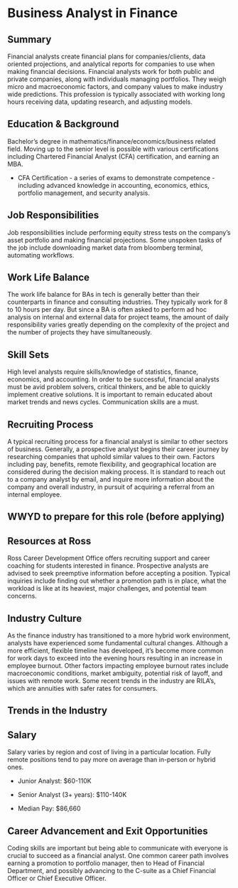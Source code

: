 # Business Analyst in Finance
 
## Summary {-}

Financial analysts create financial plans for companies/clients, data oriented projections, and analytical reports for companies to use when making financial decisions. Financial analysts work for both public and private companies, along with individuals managing portfolios. They weigh micro and macroeconomic factors, and company values to make industry wide predictions. This profession is typically associated with working long hours receiving data, updating research, and adjusting models.

## Education & Background {-}

Bachelor’s degree in mathematics/finance/economics/business related field. Moving up to the senior level is possible with various certifications including Chartered Financial Analyst (CFA) certification, and earning an MBA. 

* CFA Certification - a series of exams to demonstrate competence - including advanced knowledge in accounting, economics, ethics, portfolio management, and security analysis.

## Job Responsibilities {-}

Job responsibilities include performing equity stress tests on the company’s asset portfolio and making financial projections. Some unspoken tasks of the job include downloading market data from bloomberg terminal, automating workflows.

## Work Life Balance {-}

The work life balance for BAs in tech is generally better than their counterparts in finance and consulting industries. They typically work for 8 to 10 hours per day. But since a BA is often asked to perform ad hoc analysis on internal and external data for project teams, the amount of daily responsibility varies greatly depending on the complexity of the project and the number of projects they have simultaneously. 

## Skill Sets {-}

High level analysts require skills/knowledge of statistics, finance, economics, and accounting. In order to be successful, financial analysts must be avid problem solvers, critical thinkers, and be able to quickly implement creative solutions. It is important to remain educated about market trends  and news cycles. Communication skills are a must.

## Recruiting Process {-}

A typical recruiting process for a financial analyst is similar to other sectors of business. Generally, a prospective analyst begins their career journey by researching companies that uphold similar values to their own. Factors including pay, benefits, remote flexibility, and geographical location are considered during the  decision making process. It is standard to reach out to a company analyst by email, and inquire more information about the company and overall industry, in pursuit of acquiring a referral from an internal employee. 

## WWYD to prepare for this role (before applying) {-}

## Resources at Ross {-}

Ross Career Development Office offers recruiting support and career coaching for students interested in finance. Prospective analysts are advised to seek preemptive information before accepting a position. Typical inquiries include finding out whether  a promotion path is in place, what the workload is like at its  heaviest, major challenges, and potential team concerns.

## Industry Culture {-}

As the finance industry has transitioned to a more hybrid work environment, analysts have experienced some fundamental cultural changes. Although a more efficient, flexible timeline has developed, it’s become more common for work days to exceed into the evening hours resulting in an increase in employee burnout. Other factors impacting employee burnout rates include macroeconomic conditions, market ambiguity, potential risk of layoff, and issues with remote work. Some recent trends in the industry are RILA’s, which are annuities with safer rates for consumers. 

## Trends in the Industry {-}

## Salary {-}

Salary varies by region and cost of living in a particular location. Fully remote positions tend to pay more on average than in-person or hybrid ones.

* Junior Analyst: $60-110K

* Senior Analyst (3+ years):  $110-140K

* Median Pay: $86,660

## Career Advancement and Exit Opportunities {-}

Coding skills are important but being able to communicate with everyone is crucial to succeed as a financial analyst. One common career path involves earning a promotion to portfolio manager, then to Head of Financial Department, and possibly advancing to the C-suite as a Chief Financial Officer or Chief Executive Officer.
